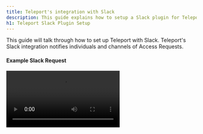 ```yaml
---
title: Teleport's integration with Slack
description: This guide explains how to setup a Slack plugin for Teleport for privilege elevation approvals.
h1: Teleport Slack Plugin Setup
---
```


This guide will talk through how to set up Teleport with Slack. Teleport's Slack integration notifies individuals and channels of Access Requests.

#### Example Slack Request

<video controls>
  <source
    src="../../../img/enterprise/plugins/slack/slack.mp4"
    type="video/mp4"
  />

  <source
    src="../../../img/enterprise/plugins/slack/slack.webm"
    type="video/webm"
  />

  Your browser does not support the video tag.
</video>

## Setup

### Prerequisites

This guide assumes that you have:

- A running Teleport Cluster
- Admin privileges with access to `tctl`
- Slack admin privileges to create an app and install it to your workspace

Teleport Cloud requires that plugins connect through the Proxy Service (`mytenant.teleport.sh:443`). Open Source and Enterprise installations can connect to the Auth Service (`auth.example.com:3025`) directly.


### Installing the Teleport Slack Plugin

We recommend installing the Teleport Plugins alongside the Teleport Proxy. This is an ideal
location as plugins have a low memory footprint, and will require both public internet access
and Teleport Auth access. We currently only provide linux-amd64 binaries, you can also compile
these plugins from [source](https://github.com/gravitational/teleport-plugins/tree/master/access/slack).

**Install the plugin**

<Tabs>
<TabItem label="Download">
  ```code
  $ curl -L -O https://get.gravitational.com/teleport-access-slack-v(=teleport.version=)-linux-amd64-bin.tar.gz
  $ tar -xzf teleport-access-slack-v(=teleport.version=)-linux-amd64-bin.tar.gz
  ```
  Run `./teleport-access-slack/install`, or manually place `./teleport-access-slack/teleport-slack`
  into an appropriate location within the sytem's PATH. e.g. `/usr/bin`, `/usr/local/bin`.
  ```
  $ cd teleport-access-slack
  $ sudo ./install
  ```
</TabItem>
<TabItem label="From Source">
  To install from source you need `git` and `go >= (=teleport.golang=)` installed.

  ```code
  # Checkout teleport-plugins
  $ git clone https://github.com/gravitational/teleport-plugins.git
  $ cd teleport-plugins/access/slack
  $ make
```
  Place `./teleport-access-slack/teleport-slack` into an appropriate location within the sytem's PATH. e.g. `/usr/bin`, `/usr/local/bin`.
</TabItem>
</Tabs>

### Create User and Role for the plugin

(!docs/pages/includes/plugins/rbac.mdx!)

#### Export the access-plugin certificate

(!docs/pages/includes/plugins/identity-export.mdx!)

The above sequence should generate PEM encoded file(s) with the `access-plugin` user's certificates.
Place these certs into "/var/lib/teleport/plugins/slack" where we can reference it when 
[configuring the plugin](#configuring-teleport-slack-plugin).

```code
# create a data directory to hold certificate files for the plugin.
$ sudo mkdir -p /var/lib/teleport/plugins/slack
$ sudo mv auth.* /var/lib/teleport/plugins/slack
```

### Create Slack App

You'll need to:

1. Create a new app, pick a name and select a workspace it belongs to.
2. Add an OAuth Scope, which is required by Slack for the app to be installed.
3. Obtain an OAuth token.

### Create a Slack app

We'll create a new Slack app and set up auth tokens and callback URLs, so that Slack knows how to notify the Teleport plugin when Approve / Deny buttons are clicked.

Visit [https://api.slack.com/apps](https://api.slack.com/apps) to create a new Slack App.

**App Name:** Teleport<br/>
**Development Slack Workspace:** Pick the workspace you'd like the requests to show up in. <br/>
**App Icon:** <a href="../../../img/enterprise/plugins/teleport_bot@2x.png" download>Download Teleport Bot Icon</a>

![Create Slack App](../../../img/enterprise/plugins/slack/Create-a-Slack-App.png)

#### Selecting OAuth scopes

On the App screen, go to “OAuth and Permissions” under Features in the sidebar menu. Then scroll to Scopes, and add `chat:write, incoming-webhook, users:read, users:read.email` scopes so that our plugin can post messages to your Slack channels.

![API Scopes](../../../img/enterprise/plugins/slack/api-scopes.png)

#### Obtain an OAuth token

![OAuth Tokens](../../../img/enterprise/plugins/slack/OAuth.png)

#### Add to workspace

![OAuth Tokens](../../../img/enterprise/plugins/slack/Slackbot-Permissions.png)
After adding to the workspace, you still need to invite the bot to the channel. Do this by using the @ command,
and inviting them to the channel.
![Invite bot to channel](../../../img/enterprise/plugins/slack/invite-user-to-team.png)

### Configuring Teleport Slack Plugin

Teleport Slack uses a config file in TOML format. Generate a boilerplate config by
running the following command and place it in the `/etc` directory where it can be
read by the plugin.

```code
$ teleport-slack configure > teleport-slack.toml
$ sudo mv teleport-slack.toml /etc
```

#### Editing the config file

We need to edit the config files with values specific to your Teleport and Slack App intances.

Open the config file we just generated - `/etc/teleport-slack.toml` - and you should see the following fields which we need to edit.

**`[teleport]`**

This section is used to connect to your Teleport Auth Server.

`addr`: set this to the your Auth Server address, Reverse Tunnel address,
or Proxy address. This address must be reachable from the Teleport Slack Plugin.

<Admonition
  type="note"
  title="Cloud Proxy Address"
>
  For Teleport Cloud, the Auth Server must be reached through the Teleport Proxy address. e.g. "teleport.example.com:443".
</Admonition>

<Tabs>
  <TabItem label="Self-Hosted" scope={["oss","enterprise"]}>
<TabItem label="Cloud" scope={["cloud"]}>
`client_key`, `client_crt`, `root_cas`: set these to the paths to the certificate files generated in the
[export certificates](#export-the-access-plugin-certificate) section.

```toml
client_key = "/var/lib/teleport/plugins/slack/auth.key" # Teleport GRPC client secret key
client_crt = "/var/lib/teleport/plugins/slack/auth.crt" # Teleport GRPC client certificate
root_cas = "/var/lib/teleport/plugins/slack/auth.cas"   # Teleport cluster CA certs
```
</TabItem>
  <TabItem label="Cloud" scope={["cloud"]}>
`identity`: set this to the path to the identity file generated in the [export certificates](#export-the-access-plugin-certificate) section.

```toml
identity = "/var/lib/teleport/plugins/slack/auth.pem"
```
  </TabItem>
</Tabs>
 
**`[slack]`**

This section is used to connect to your Slack workspace.

`token`: set this to the token found in the [Obtain OAuth Token](#obtain-oauth-token) section

**`[role_to_recipients]`**

This section is used to configure where the plugin will send access requests
in the Slack workspace.

Provide one or more mappings from a role to recipient(s). Each recipient must be a slack email or channel. Example:

```toml
[role_to_recipients]
# A wildcard `*` entry must be provided to map un-entered roles to default recipients.
"*" = ["admin@email.com", "admin-slack-channel"]
"dev" = "dev-slack-channel"
```

**`[log]`**

This section can be changed to change the plugin's logging attributes.

`output`: where to output logs - can be set to `stdout`, `stderr`, or a log folder.

`severity`: what severity to log with - can be `INFO`, `ERROR`, `DEBUG`, or `WARN`.

In Slack section, use the OAuth token provided by Slack.

## Test run

Assuming that Teleport is running, you've created the Slack app, and the plugin is
configured, you can now run the plugin and test the workflow!

```code
$ teleport-slack start
```

If everything works fine, the log output should look like this:

```code
$ teleport-slack start
INFO   Starting Teleport Access Slack Plugin 7.2.1: slack/app.go:80
INFO   Plugin is ready slack/app.go:101
```

### Testing the approval workflow

Create an access request with and check if the plugin works as expected with the following steps.

### Creating an access request

<Tabs>
<TabItem label="As admin">
  A Teleport admin can create an access request for another user with `tctl`.
  ```code
  # Replace USERNAME with a Teleport local user, and TARGET_ROLE with a Teleport Role
  $ tctl request create USERNAME --roles=TARGET_ROLE
  ```
</TabItem>
<TabItem label="As user">
  Users can use `tsh` to create an access request and login with approved roles.
  ```code
  # Replace TARGET_ROLE with a Teleport Role
  $ tsh request new --roles=TARGET_ROLE
  Seeking request approval... (id: 8f77d2d1-2bbf-4031-a300-58926237a807)
  ```
</TabItem>
</Tabs>

The configured slack recipients should receive a new message notification of a new pending request.

### Resolve the request

<Tabs>
<TabItem label="As admin">
  ```code
  # Replace REQUEST_ID with the id of the request
  $ tctl request approve REQUEST_ID
  $ tctl request deny REQUEST_ID
  ```
</TabItem>
<TabItem label="As user">
  ```code
  # Replace REQUEST_ID with the id of the request
  $ tsh request review --approve REQUEST_ID
  $ tsh request review --deny REQUEST_ID
  ```
</TabItem>
</Tabs>

Once the request is resolved, the slack bot will make an emoji reaction of ✅ or ❌ on the slack 
message depending on the new resolve state.

### Set up systemd

In production, we recommend starting the Teleport plugin daemon via an init system like systemd.
Here's the recommended Teleport plugin service unit file for systemd:

```ini
(!examples/systemd/plugins/teleport-slack.service!)
```

Save this as `teleport-slack.service`.

## Audit log

The plugin will let anyone with access to the Slack Channel so it's
important to review Teleport' audit log.

## Feedback

If you have any issues with this plugin please create an [issue here](https://github.com/gravitational/teleport-plugins/issues/new).
